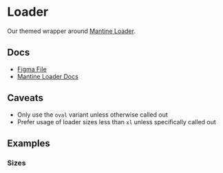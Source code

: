 
<Meta of={LoaderStories} />

# Loader

Our themed wrapper around [Mantine Loader](https://v6.mantine.dev/core/loader/).

## Docs

- [Figma File](https://www.figma.com/file/NUXRUa9Ot3HvgC1WwIA4UH/Loader?type=design&node-id=1-96&mode=design&t=yaNljw178EFJeU7k-0)
- [Mantine Loader Docs](https://v6.mantine.dev/core/loader/)

## Caveats

- Only use the `oval` variant unless otherwise called out
- Prefer usage of loader sizes less than `xl` unless specifically called out

## Examples

<Canvas of={LoaderStories.Default} />

### Sizes

<Canvas of={LoaderStories.Sizes} />
